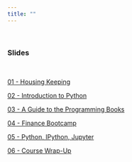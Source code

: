 ```yaml
---
title: ""
---
```


&nbsp;

### **Slides**

&nbsp;


[01 - Housing Keeping](slide/01_housekeeping.pdf)

[02 - Introduction to Python](slide/02_python_intro.pdf)

[03 - A Guide to the Programming Books](slide/03_guide_to_programming_book.pdf)

[04 - Finance Bootcamp](slide/04_finance_bootcamp.pdf)

[05 - Python, IPython, Jupyter](slide/05_python_ipython_jupyter.pdf)

[06 - Course Wrap-Up](slide/06_course_wrap_up.pdf)


